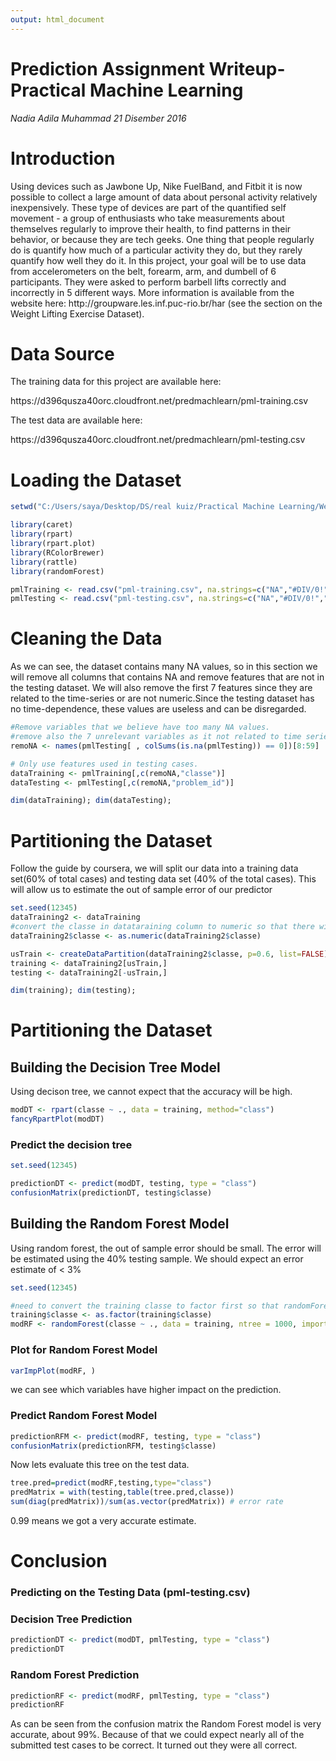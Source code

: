 ---
output: html_document
---
# Prediction Assignment Writeup- Practical Machine Learning 
 *Nadia Adila Muhammad*
 *21 Disember 2016*

# Introduction

Using devices such as Jawbone Up, Nike FuelBand, and Fitbit it is now possible to collect a large amount of data about personal activity relatively inexpensively. These type of devices are part of the quantified self movement - a group of enthusiasts who take measurements about themselves regularly to improve their health, to find patterns in their behavior, or because they are tech geeks. One thing that people regularly do is quantify how much of a particular activity they do, but they rarely quantify how well they do it. In this project, your goal will be to use data from accelerometers on the belt, forearm, arm, and dumbell of 6 participants. They were asked to perform barbell lifts correctly and incorrectly in 5 different ways. More information is available from the website here: http://groupware.les.inf.puc-rio.br/har (see the section on the Weight Lifting Exercise Dataset).

# Data Source

The training data for this project are available here:

https://d396qusza40orc.cloudfront.net/predmachlearn/pml-training.csv

The test data are available here:

https://d396qusza40orc.cloudfront.net/predmachlearn/pml-testing.csv

# Loading the Dataset

```{r setup, include=FALSE}
setwd("C:/Users/saya/Desktop/DS/real kuiz/Practical Machine Learning/Week 4/Assignment")

library(caret)
library(rpart)
library(rpart.plot)
library(RColorBrewer)
library(rattle)
library(randomForest)

pmlTraining <- read.csv("pml-training.csv", na.strings=c("NA","#DIV/0!",""))
pmlTesting <- read.csv("pml-testing.csv", na.strings=c("NA","#DIV/0!",""))
```

# Cleaning the Data

As we can see, the dataset contains many NA values, so in this section we will remove all columns that contains NA and remove features that are not in the testing dataset. We will also remove the first 7 features since they are related to the time-series or are not numeric.Since the testing dataset has no time-dependence, these values are useless and can be disregarded.

```{r}
#Remove variables that we believe have too many NA values.
#remove also the 7 unrelevant variables as it not related to time series and numeric
remoNA <- names(pmlTesting[ , colSums(is.na(pmlTesting)) == 0])[8:59]

# Only use features used in testing cases.
dataTraining <- pmlTraining[,c(remoNA,"classe")]
dataTesting <- pmlTesting[,c(remoNA,"problem_id")]

dim(dataTraining); dim(dataTesting);
```

# Partitioning the Dataset

Follow the guide by coursera, we will split our data into a training data set(60% of total cases) and testing data set (40% of the total cases). This will allow us to estimate the out of sample error of our predictor

```{r}
set.seed(12345)
dataTraining2 <- dataTraining
#convert the classe in datataraining column to numeric so that there will be no problem in create data partition
dataTraining2$classe <- as.numeric(dataTraining2$classe)

usTrain <- createDataPartition(dataTraining2$classe, p=0.6, list=FALSE)
training <- dataTraining2[usTrain,]
testing <- dataTraining2[-usTrain,]

dim(training); dim(testing);
```

# Partitioning the Dataset

## Building the Decision Tree Model
Using decison tree, we cannot expect that the accuracy will be high.

```{r}
modDT <- rpart(classe ~ ., data = training, method="class")
fancyRpartPlot(modDT)
```

### Predict the decision tree

```{r}
set.seed(12345)

predictionDT <- predict(modDT, testing, type = "class")
confusionMatrix(predictionDT, testing$classe)
```

## Building the Random Forest Model

Using random forest, the out of sample error should be small. The error will be estimated using the 40% testing sample. We should expect an error estimate of < 3%

```{r}
set.seed(12345)

#need to convert the training classe to factor first so that randomForest can be run and to avoid fewer unique value
training$classe <- as.factor(training$classe)
modRF <- randomForest(classe ~ ., data = training, ntree = 1000, importance=TRUE)
```

### Plot for Random Forest Model 
```{r}
varImpPlot(modRF, )
```

we can see which variables have higher impact on the prediction.

### Predict Random Forest Model

```{r}
predictionRFM <- predict(modRF, testing, type = "class")
confusionMatrix(predictionRFM, testing$classe)
```

Now lets evaluate this tree on the test data.

```{r}
tree.pred=predict(modRF,testing,type="class")
predMatrix = with(testing,table(tree.pred,classe))
sum(diag(predMatrix))/sum(as.vector(predMatrix)) # error rate
```

0.99 means we got a very accurate estimate.

# Conclusion

### Predicting on the Testing Data (pml-testing.csv)

### Decision Tree Prediction

```{r}
predictionDT <- predict(modDT, pmlTesting, type = "class")
predictionDT
```

### Random Forest Prediction

```{r}
predictionRF <- predict(modRF, pmlTesting, type = "class")
predictionRF
```

As can be seen from the confusion matrix the Random Forest model is very accurate, about 99%. Because of that we could expect nearly all of the submitted test cases to be correct. It turned out they were all correct.
